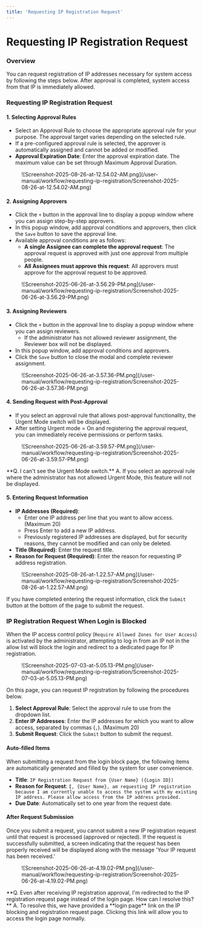 ```yaml
---
title: 'Requesting IP Registration Request'
---
```



# Requesting IP Registration Request

### Overview

You can request registration of IP addresses necessary for system access by following the steps below. After approval is completed, system access from that IP is immediately allowed.

### Requesting IP Registration Request

#### 1. Selecting Approval Rules

* Select an Approval Rule to choose the appropriate approval rule for your purpose. The approval target varies depending on the selected rule.
* If a pre-configured approval rule is selected, the approver is automatically assigned and cannot be added or modified.
* **Approval Expiration Date**: Enter the approval expiration date. The maximum value can be set through Maximum Approval Duration.

<figure data-layout="center" data-align="center">
![Screenshot-2025-08-26-at-12.54.02-AM.png](/user-manual/workflow/requesting-ip-registration/Screenshot-2025-08-26-at-12.54.02-AM.png)
</figure>

#### 2. Assigning Approvers

* Click the `+` button in the approval line to display a popup window where you can assign step-by-step approvers.
* In this popup window, add approval conditions and approvers, then click the `Save` button to save the approval line.
* Available approval conditions are as follows:
    * **A single Assignee can complete the approval request**: The approval request is approved with just one approval from multiple people.
    * **All Assignees must approve this request**: All approvers must approve for the approval request to be approved.

<figure data-layout="center" data-align="center">
![Screenshot-2025-06-26-at-3.56.29-PM.png](/user-manual/workflow/requesting-ip-registration/Screenshot-2025-06-26-at-3.56.29-PM.png)
</figure>

#### 3. Assigning Reviewers

* Click the `+` button in the approval line to display a popup window where you can assign reviewers.
    * If the administrator has not allowed reviewer assignment, the Reviewer box will not be displayed.
* In this popup window, add approval conditions and approvers.
* Click the `Save` button to close the modal and complete reviewer assignment.

<figure data-layout="center" data-align="center">
![Screenshot-2025-06-26-at-3.57.36-PM.png](/user-manual/workflow/requesting-ip-registration/Screenshot-2025-06-26-at-3.57.36-PM.png)
</figure>

#### 4. Sending Request with Post-Approval

* If you select an approval rule that allows post-approval functionality, the Urgent Mode switch will be displayed.
* After setting Urgent mode = On and registering the approval request, you can immediately receive permissions or perform tasks.

<figure data-layout="center" data-align="center">
![Screenshot-2025-06-26-at-3.59.57-PM.png](/user-manual/workflow/requesting-ip-registration/Screenshot-2025-06-26-at-3.59.57-PM.png)
</figure>

<Callout type="important">
**Q. I can't see the Urgent Mode switch.**
A. If you select an approval rule where the administrator has not allowed Urgent Mode, this feature will not be displayed.
</Callout>

#### 5. Entering Request Information

* **IP Addresses (Required)**:
    * Enter one IP address per line that you want to allow access. (Maximum 20)
    * Press Enter to add a new IP address.
    * Previously registered IP addresses are displayed, but for security reasons, they cannot be modified and can only be deleted.
* **Title (Required)**: Enter the request title.
* **Reason for Request (Required)**: Enter the reason for requesting IP address registration.

<figure data-layout="center" data-align="center">
![Screenshot-2025-08-26-at-1.22.57-AM.png](/user-manual/workflow/requesting-ip-registration/Screenshot-2025-08-26-at-1.22.57-AM.png)
</figure>

If you have completed entering the request information, click the `Submit` button at the bottom of the page to submit the request.

### IP Registration Request When Login is Blocked

When the IP access control policy (`Require Allowed Zones for User Access`) is activated by the administrator, attempting to log in from an IP not in the allow list will block the login and redirect to a dedicated page for IP registration.

<figure data-layout="center" data-align="center">
![Screenshot-2025-07-03-at-5.05.13-PM.png](/user-manual/workflow/requesting-ip-registration/Screenshot-2025-07-03-at-5.05.13-PM.png)
</figure>

On this page, you can request IP registration by following the procedures below.

1. **Select Approval Rule**: Select the approval rule to use from the dropdown list.
2. **Enter IP Addresses**: Enter the IP addresses for which you want to allow access, separated by commas (`,`). (Maximum 20)
3. **Submit Request**: Click the `Submit` button to submit the request.

#### Auto-filled Items

When submitting a request from the login block page, the following items are automatically generated and filled by the system for user convenience.

* **Title**: `IP Registration Request from {User Name} ({Login ID})`
* **Reason for Request**: `I, {User Name}, am requesting IP registration because I am currently unable to access the system with my existing IP address. Please allow access from the IP address provided.`
* **Due Date**: Automatically set to one year from the request date.

#### After Request Submission

Once you submit a request, you cannot submit a new IP registration request until that request is processed (approved or rejected). If the request is successfully submitted, a screen indicating that the request has been properly received will be displayed along with the message 'Your IP request has been received.'

<figure data-layout="center" data-align="center">
![Screenshot-2025-06-26-at-4.19.02-PM.png](/user-manual/workflow/requesting-ip-registration/Screenshot-2025-06-26-at-4.19.02-PM.png)
</figure>

<Callout type="info">
**Q. Even after receiving IP registration approval, I'm redirected to the IP registration request page instead of the login page. How can I resolve this?**
A. To resolve this, we have provided a **login page** link on the IP blocking and registration request page. Clicking this link will allow you to access the login page normally.
</Callout>
